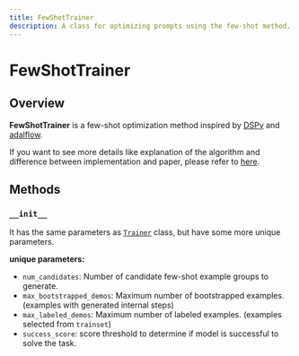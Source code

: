 ```yaml
---
title: FewShotTrainer
description: A class for optimizing prompts using the few-shot method.
---
```


# FewShotTrainer

## Overview

**FewShotTrainer** is a few-shot optimization method inspired by [DSPy](https://github.com/stanfordnlp/DSPy) and [adalflow](https://github.com/SylphAI-Inc/AdalFlow).

If you want to see more details like explanation of the algorithm and difference between implementation and paper, please refer to [here](https://github.com/weavel-ai/Ape/libs/ape-core/ape/core/trainer/community/few_shot/README.md).

## Methods

### `__init__`

It has the same parameters as [`Trainer`](../../trainer.mdx) class, but have some more unique parameters.

**unique parameters:**

- `num_candidates`: Number of candidate few-shot example groups to generate.
- `max_bootstrapped_demos`: Maximum number of bootstrapped examples. (examples with generated internal steps)
- `max_labeled_demos`: Maximum number of labeled examples. (examples selected from `trainset`)
- `success_score`: score threshold to determine if model is successful to solve the task.

